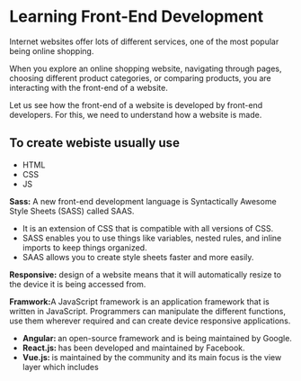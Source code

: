 # Learning Front-End Development
Internet websites offer lots of different services, one of the most popular being online
shopping.

When you explore an online shopping website, navigating through pages, choosing different
product categories, or comparing products, you are interacting with the front-end of
a website.

Let us see how the front-end of a website is developed by front-end developers.
For this, we need to understand how a website is made.

## To create webiste usually use 
- HTML
- CSS
- JS

<b>Sass:</b> A new front-end development language is Syntactically Awesome Style Sheets (SASS) called SAAS.
- It is an extension of CSS that is compatible with all versions of CSS.
- SASS enables you to use things like variables, nested rules, and inline imports to keep things
organized.
- SAAS allows you to create style sheets faster and more easily.

<b>Responsive:</b> design of a website means that it will automatically resize to the device
it is being accessed from.

<b>Framwork:</b>A JavaScript framework is an application framework that is written in JavaScript.
Programmers can manipulate the different functions, use them wherever required and can create
device responsive applications.
- <b>Angular: </b>an open-source framework and is being maintained by Google.
- <b>React.js: </b> has been developed and maintained by Facebook.
- <b>Vue.js: </b> is maintained by the community and its main focus is the view layer which includes